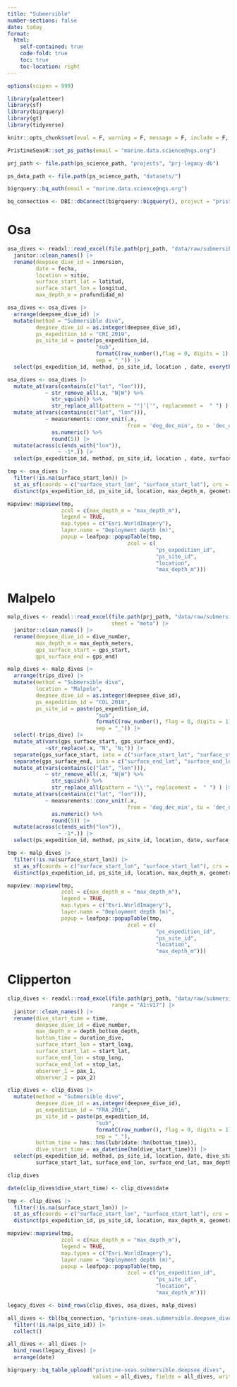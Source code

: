 ```yaml
---
title: "Submersible"
number-sections: false
date: today
format: 
  html:
    self-contained: true
    code-fold: true
    toc: true
    toc-location: right
---
```


```r
options(scipen = 999)

library(paletteer)
library(sf)
library(bigrquery)
library(gt)
library(tidyverse)

knitr::opts_chunk$set(eval = F, warning = F, message = F, include = F, echo = F)

PristineSeasR::set_ps_paths(email = "marine.data.science@ngs.org")

prj_path <- file.path(ps_science_path, "projects", "prj-legacy-db")

ps_data_path <- file.path(ps_science_path, "datasets/")

bigrquery::bq_auth(email = "marine.data.science@ngs.org")

bq_connection <- DBI::dbConnect(bigrquery::bigquery(), project = "pristine-seas")
```

# Osa

```r
osa_dives <- readxl::read_excel(file.path(prj_path, "data/raw/submersible/OSA_sub.xlsx")) |> 
  janitor::clean_names() |> 
  rename(deepsee_dive_id = inmersion, 
         date = fecha,
         location = sitio,
         surface_start_lat = latitud,
         surface_start_lon = longitud,
         max_depth_m = profundidad_m)

osa_dives <- osa_dives |> 
  arrange(deepsee_dive_id) |> 
  mutate(method = "Submersible dive",
         deepsee_dive_id = as.integer(deepsee_dive_id),
         ps_expedition_id = "CRI_2019",
         ps_site_id = paste(ps_expedition_id, 
                            "sub", 
                            formatC(row_number(),flag = 0, digits = 1), 
                            sep = "_")) |> 
  select(ps_expedition_id, method, ps_site_id, location , date, everything())

osa_dives <- osa_dives |> 
  mutate_at(vars(contains(c("lat", "lon"))), 
            ~ str_remove_all(.x, "N|W") %>% 
              str_squish() %>% 
              str_replace_all(pattern = "°|’|'", replacement =  " ") ) |> 
  mutate_at(vars(contains(c("lat", "lon"))), 
            ~ measurements::conv_unit(.x, 
                                      from = 'deg_dec_min', to = 'dec_deg') %>% 
              as.numeric() %>% 
              round(5)) |> 
  mutate(across(c(ends_with("lon")),
                ~ -1*.)) |> 
  select(ps_expedition_id, method, ps_site_id, location , date, surface_start_lat, surface_start_lon, max_depth_m, everything())
```

```r
tmp <- osa_dives |> 
  filter(!is.na(surface_start_lon)) |> 
  st_as_sf(coords = c("surface_start_lon", "surface_start_lat"), crs = 4326) |> 
  distinct(ps_expedition_id, ps_site_id, location, max_depth_m, geometry) 

mapview::mapview(tmp,
                 zcol = c(max_depth_m = "max_depth_m"), 
                 legend = TRUE,
                 map.types = c("Esri.WorldImagery"),
                 layer.name = "Deployment depth (m)",
                 popup = leafpop::popupTable(tmp,
                                      zcol = c(
                                               "ps_expedition_id",
                                               "ps_site_id",
                                               "location",
                                               "max_depth_m")))
```

# Malpelo

```r
malp_dives <- readxl::read_excel(file.path(prj_path, "data/raw/submersible/MalPelo DeepSee dives' data.xlsx"),
                                 sheet = "meta") |> 
  janitor::clean_names() |>
  rename(deepsee_dive_id = dive_number, 
         max_depth_m = max_depth_meters,
         gps_surface_start = gps_start,
         gps_surface_end = gps_end)

malp_dives <- malp_dives |> 
  arrange(trips_dive) |> 
  mutate(method = "Submersible dive",
         location = "Malpelo",
         deepsee_dive_id = as.integer(deepsee_dive_id),
         ps_expedition_id = "COL_2018",
         ps_site_id = paste(ps_expedition_id, 
                            "sub", 
                            formatC(row_number(), flag = 0, digits = 1), 
                            sep = "_")) |> 
  select(-trips_dive) |> 
  mutate_at(vars(gps_surface_start, gps_surface_end), 
            ~str_replace(.x, "N", "N;")) |> 
  separate(gps_surface_start, into = c("surface_start_lat", "surface_start_lon"), sep = ";") %>% 
  separate(gps_surface_end, into = c("surface_end_lat", "surface_end_lon"), sep = ";") %>% 
  mutate_at(vars(contains(c("lat", "lon"))), 
            ~ str_remove_all(.x, "N|W") %>% 
              str_squish() %>% 
              str_replace_all(pattern = "\\'", replacement =  " ") ) |> 
  mutate_at(vars(contains(c("lat", "lon"))), 
            ~ measurements::conv_unit(.x, 
                                      from = 'deg_dec_min', to = 'dec_deg') %>% 
              as.numeric() %>% 
              round(5)) |> 
  mutate(across(c(ends_with("lon")),
                ~ -1*.)) |>  
  select(ps_expedition_id, method, ps_site_id, location, date, surface_start_lon, surface_start_lat, surface_end_lon, surface_end_lat, max_depth_m, deepsee_dive_id)
```

```r
tmp <- malp_dives |> 
  filter(!is.na(surface_start_lon)) |> 
  st_as_sf(coords = c("surface_start_lon", "surface_start_lat"), crs = 4326) |> 
  distinct(ps_expedition_id, ps_site_id, location, max_depth_m, geometry) 

mapview::mapview(tmp,
                 zcol = c(max_depth_m = "max_depth_m"), 
                 legend = TRUE,
                 map.types = c("Esri.WorldImagery"),
                 layer.name = "Deployment depth (m)",
                 popup = leafpop::popupTable(tmp,
                                      zcol = c(
                                               "ps_expedition_id",
                                               "ps_site_id",
                                               "location",
                                               "max_depth_m")))
```

# Clipperton

```r
clip_dives <- readxl::read_excel(file.path(prj_path, "data/raw/submersible/sub_log_clipperton.xlsx"), 
                                 range = "A1:V17") |> 
  janitor::clean_names() |>
  rename(dive_start_time = time,
         deepsee_dive_id = dive_number, 
         max_depth_m = depth_bottom_depth,
         bottom_time = duration_dive,
         surface_start_lon = start_long,
         surface_start_lat = start_lat,
         surface_end_lon = stop_long,
         surface_end_lat = stop_lat,
         observer_1 = pax_1,
         observer_2 = pax_2)

clip_dives <- clip_dives |> 
  mutate(method = "Submersible dive",
         deepsee_dive_id = as.integer(deepsee_dive_id),
         ps_expedition_id = "FRA_2016",
         ps_site_id = paste(ps_expedition_id, 
                            "sub", 
                            formatC(row_number(), flag = 0, digits = 1), 
                            sep = "_"),
         bottom_time = hms::hms(lubridate::hm(bottom_time)),
         dive_start_time = as_datetime(hm(dive_start_time))) |> 
  select(ps_expedition_id, method, ps_site_id, location, date, dive_start_time, bottom_time, surface_start_lon,
         surface_start_lat, surface_end_lon, surface_end_lat, max_depth_m, deepsee_dive_id, pilot, observer_1,observer_2)

clip_dives

date(clip_dives$dive_start_time) <- clip_dives$date
```

```r
tmp <- clip_dives |> 
  filter(!is.na(surface_start_lon)) |> 
  st_as_sf(coords = c("surface_start_lon", "surface_start_lat"), crs = 4326) |> 
  distinct(ps_expedition_id, ps_site_id, location, max_depth_m, geometry) 

mapview::mapview(tmp,
                 zcol = c(max_depth_m = "max_depth_m"), 
                 legend = TRUE,
                 map.types = c("Esri.WorldImagery"),
                 layer.name = "Deployment depth (m)",
                 popup = leafpop::popupTable(tmp,
                                      zcol = c("ps_expedition_id",
                                               "ps_site_id",
                                               "location",
                                               "max_depth_m")))
```

```r
legacy_dives <- bind_rows(clip_dives, osa_dives, malp_dives)
```

```r
all_dives <- tbl(bq_connection, "pristine-seas.submersible.deepsee_dives") |> 
  filter(!is.na(ps_site_id)) |> 
  collect()

all_dives <- all_dives |> 
  bind_rows(legacy_dives) |> 
  arrange(date) 

bigrquery::bq_table_upload("pristine-seas.submersible.deepsee_dives", 
                           values = all_dives, fields = all_dives, write_disposition = 'WRITE_APPEND')
```


